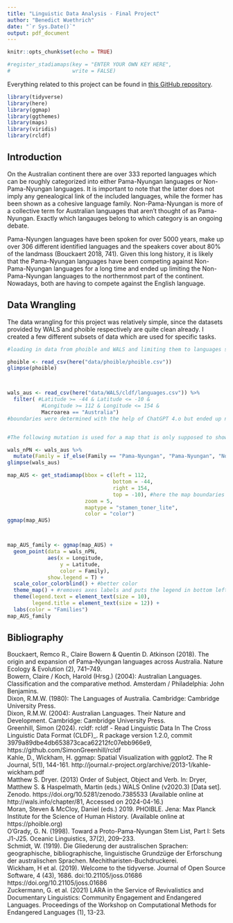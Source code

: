 ```yaml
---
title: "Linguistic Data Analysis - Final Project"
author: "Benedict Wuethrich"
date: "`r Sys.Date()`"
output: pdf_document
---
```


```r
knitr::opts_chunk$set(echo = TRUE)

#register_stadiamaps(key = "ENTER YOUR OWN KEY HERE",
#                    write = FALSE)
```


Everything related to this project can be found in [this GitHub repository](https://github.com/BendixY/LDAR-FP-BW).

```r

library(tidyverse)
library(here)
library(ggmap)
library(ggthemes)
library(maps)
library(viridis)
library(rcldf)
```
## Introduction
On the Australian continent there are over 333 reported languages which can be roughly categorized into either Pama-Nyungan languages or Non-Pama-Nyungan languages. It is important to note that the latter does not imply any genealogical link of the included languages, while the former has been shown as a cohesive language family. Non-Pama-Nyungan is more of a collective term for Australian languages that aren't thought of as Pama-Nyungan. Exactly which langauges belong to which category is an ongoing debate.

Pama-Nyungen languages have been spoken for over 5000 years, make up over 306 different identified languages and the speakers cover about 80% of the landmass (Bouckaert 2018, 741). Given this long history, it is likely that the Pama-Nyungan languages have been competing against Non-Pama-Nyungan languages for a long time and ended up limiting the Non-Pama-Nyungan languages to the northernmost part of the continent. Nowadays, both are having to compete against the English language.  



## Data Wrangling
The data wrangling for this project was relatively simple, since the datasets provided by WALS and phoible respectively are quite clean already. I created a few different subsets of data which are used for specific tasks.
```r
#loading in data from phoible and WALS and limiting them to languages spoken in Australia

phoible <- read_csv(here("data/phoible/phoible.csv")) 
glimpse(phoible)



wals_aus <- read_csv(here("data/WALS/cldf/languages.csv")) %>% 
  filter( #Latitude >= -44 & Latitude <= -10 & 
           #Longitude >= 112 & Longitude <= 154 &
           Macroarea == "Australia")
#boundaries were determined with the help of ChatGPT 4.o but ended up not being helpful enough. i left the code in in case i might need it at another time


#The following mutation is used for a map that is only supposed to show PN and nPN languges. While reductionist, I want to make it easier to read, so I mutate all nPN languages to simply "Non-Pama-Nyungan"

wals_nPN <- wals_aus %>% 
  mutate(Family = if_else(Family == "Pama-Nyungan", "Pama-Nyungan", "Non-Pama-Nyungan"))
glimpse(wals_aus)
```

```r

map_AUS <- get_stadiamap(bbox = c(left = 112, 
                                  bottom = -44,
                                  right = 154,
                                  top = -10), #here the map boundaries given by ChatGPT earlier came in handy again
                         zoom = 5,
                         maptype = "stamen_toner_lite",
                         color = "color")
ggmap(map_AUS)



map_AUS_family <- ggmap(map_AUS) +
  geom_point(data = wals_nPN,
             aes(x = Longitude,
                 y = Latitude,
                 color = Family),
             show.legend = T) +
  scale_color_colorblind() + #better color
  theme_map() + #removes axes labels and puts the legend in bottom left corner of map
  theme(legend.text = element_text(size = 10),
        legend.title = element_text(size = 12)) +
  labs(color = "Families")
map_AUS_family


```


## Bibliography

Bouckaert, Remco R., Claire Bowern & Quentin D. Atkinson (2018). The origin and expansion of Pama–Nyungan languages across Australia. Nature Ecology & Evolution (2), 741–749.  
Bowern, Claire / Koch, Harold (Hrsg.) (2004): Australian Languages. Classification and the comparative method. Amsterdam / Philadelphia: John Benjamins.  
Dixon, R.M.W. (1980): The Languages of Australia. Cambridge: Cambridge University Press.  
Dixon, R.M.W. (2004): Australian Languages. Their Nature and Development. Cambridge: Cambridge University Press.  
Greenhill, Simon (2024). rcldf: rcldf - Read Linguistic Data In The Cross Linguistic Data Format (CLDF)_. R package version 1.2.0, commit 3979a89dbe4db653873caca62212fc07ebb966e9, https://github.com/SimonGreenhill/rcldf  
Kahle, D., Wickham, H. ggmap: Spatial Visualization with ggplot2. The R Journal, 5(1), 144-161. http://journal.r-project.org/archive/2013-1/kahle-wickham.pdf  
Matthew S. Dryer. (2013) Order of Subject, Object and Verb. In: Dryer, Matthew S. & Haspelmath, Martin (eds.) WALS Online (v2020.3) [Data set]. Zenodo. https://doi.org/10.5281/zenodo.7385533 (Available online at http://wals.info/chapter/81, Accessed on 2024-04-16.)  
Moran, Steven & McCloy, Daniel (eds.) 2019. PHOIBLE. Jena: Max Planck Institute for the Science of Human History. (Available online at https://phoible.org)  
O’Grady, G. N. (1998). Toward a Proto-Pama-Nyungan Stem List, Part I: Sets J1-J25. Oceanic Linguistics, 37(2), 209–233.  
Schmidt, W. (1919). Die Gliederung der australischen Sprachen: geographische, bibliographische, linguistische Grundzüge der Erforschung der australischen Sprachen. Mechitharisten-Buchdruckerei.  
Wickham, H et al. (2019). Welcome to the tidyverse. Journal of Open Source Software,  4 (43), 1686. doi:10.21105/joss.01686 https://doi.org/10.21105/joss.01686  
Zuckermann, G. et al. (2021) LARA in the Service of Revivalistics and Documentary Linguistics: Community Engagement and Endangered Languages. Proceedings of the Workshop on Computational Methods for Endangered Languages (1), 13-23.  

